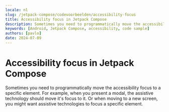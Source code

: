 ```yaml
---
locale: nl
slug: /jetpack-compose/codevoorbeelden/accessibility-focus
title: Accessibility focus in Jetpack Compose
description: Sometimes you need to programmatically move the accessibility focus to a specific element.
keywords: [Android, Jetpack Compose, accessibility, code sample]
authors: [pavlo]
date: 2024-07-09
---
```


# Accessibility focus in Jetpack Compose

Sometimes you need to programmatically move the accessibility focus to a specific element. For example, when you present a modal, the assistive technology should move it's focus to it. Or when moving to a new screen, you might want assistive technologies to focus a specific element.

<CodeSample id="accessibility-focus" platform="compose" locale="nl"/>
